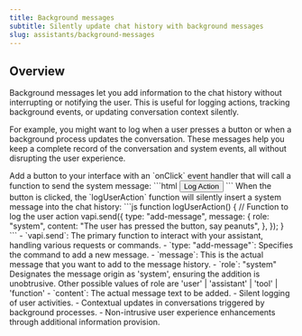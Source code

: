 ```yaml
---
title: Background messages
subtitle: Silently update chat history with background messages
slug: assistants/background-messages
---
```


## Overview

Background messages let you add information to the chat history without interrupting or notifying the user. This is useful for logging actions, tracking background events, or updating conversation context silently.

For example, you might want to log when a user presses a button or when a background process updates the conversation. These messages help you keep a complete record of the conversation and system events, all without disrupting the user experience.

<Steps>
  <Step title="Add a Button to Trigger the Message">
    Add a button to your interface with an `onClick` event handler that will call a function to send the system message:
    ```html
    <button id="log-action" onClick="logUserAction()">Log Action</button>
    ```
  </Step>

  <Step title="Log the Action as a System Message">
    When the button is clicked, the `logUserAction` function will silently insert a system message into the chat history:
    ```js
    function logUserAction() {
      // Function to log the user action
      vapi.send({
        type: "add-message",
        message: {
          role: "system",
          content: "The user has pressed the button, say peanuts",
        },
      });
    }
    ```
    - `vapi.send`: The primary function to interact with your assistant, handling various requests or commands.
    - `type: "add-message"`: Specifies the command to add a new message.
    - `message`: This is the actual message that you want to add to the message history.
      - `role`: "system" Designates the message origin as 'system', ensuring the addition is unobtrusive. Other possible values of role are 'user' | 'assistant' | 'tool' | 'function'
      - `content`: The actual message text to be added.
  </Step>
</Steps>

<Card title="Practical Use Cases">
    - Silent logging of user activities.
    - Contextual updates in conversations triggered by background processes.
    - Non-intrusive user experience enhancements through additional information provision.
</Card>
